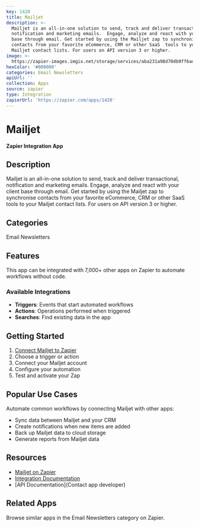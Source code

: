 ```yaml
---
key: 1420
title: Mailjet
description: >-
  Mailjet is an all-in-one solution to send, track and deliver transactional,
  notification and marketing emails.  Engage, analyze and react with your client
  base through email. Get started by using the Mailjet zap to synchronise
  contacts from your favorite eCommerce, CRM or other SaaS  tools to your
  Mailjet contact lists. For users on API version 3 or higher.
image: >-
  https://zapier-images.imgix.net/storage/services/aba231a98d70db9ff6ad5abe7608cf79.png?auto=format%2Ccompress&ixlib=python-3.0.0&q=50
hexColor: '#000000'
categories: Email Newsletters
apiUrl: ''
collection: Apps
source: zapier
type: Integration
zapierUrl: 'https://zapier.com/apps/1420'
---
```

# Mailjet

**Zapier Integration App**

## Description

Mailjet is an all-in-one solution to send, track and deliver transactional, notification and marketing emails.  Engage, analyze and react with your client base through email. Get started by using the Mailjet zap to synchronise contacts from your favorite eCommerce, CRM or other SaaS  tools to your Mailjet contact lists. For users on API version 3 or higher.

## Categories

Email Newsletters

## Features

This app can be integrated with 7,000+ other apps on Zapier to automate workflows without code.

### Available Integrations

- **Triggers**: Events that start automated workflows
- **Actions**: Operations performed when triggered
- **Searches**: Find existing data in the app

## Getting Started

1. [Connect Mailjet to Zapier](https://zapier.com/apps/1420)
2. Choose a trigger or action
3. Connect your Mailjet account
4. Configure your automation
5. Test and activate your Zap

## Popular Use Cases

Automate common workflows by connecting Mailjet with other apps:

- Sync data between Mailjet and your CRM
- Create notifications when new items are added
- Back up Mailjet data to cloud storage
- Generate reports from Mailjet data

## Resources

- [Mailjet on Zapier](https://zapier.com/apps/1420)
- [Integration Documentation](https://zapier.com/apps/1420/integrations)
- [API Documentation](Contact app developer)

## Related Apps

Browse similar apps in the Email Newsletters category on Zapier.

